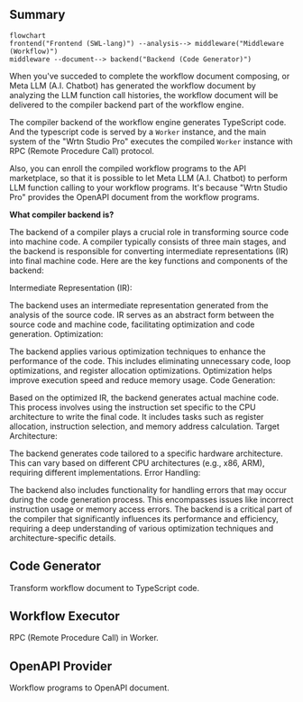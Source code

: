 
## Summary
```mermaid
flowchart
frontend("Frontend (SWL-lang)") --analysis--> middleware("Middleware (Workflow)")
middleware --document--> backend("Backend (Code Generator)")
```

When you've succeded to complete the workflow document composing, or Meta LLM (A.I. Chatbot) has generated the workflow document by analyzing the LLM function call histories, the workflow document will be delivered to the compiler backend part of the workflow engine. 

The compiler backend of the workflow engine generates TypeScript code. And the typescript code is served by a `Worker` instance, and the main system of the "Wrtn Studio Pro" executes the compiled `Worker` instance with RPC (Remote Procedure Call) protocol.

Also, you can enroll the compiled workflow programs to the API marketplace, so that it is possible to let Meta LLM (A.I. Chatbot) to perform LLM function calling to your workflow programs. It's because "Wrtn Studio Pro" provides the OpenAPI document from the workflow programs.

<Callout type="info">

**What compiler backend is?**

The backend of a compiler plays a crucial role in transforming source code into machine code. A compiler typically consists of three main stages, and the backend is responsible for converting intermediate representations (IR) into final machine code. Here are the key functions and components of the backend:

Intermediate Representation (IR):

The backend uses an intermediate representation generated from the analysis of the source code. IR serves as an abstract form between the source code and machine code, facilitating optimization and code generation.
Optimization:

The backend applies various optimization techniques to enhance the performance of the code. This includes eliminating unnecessary code, loop optimizations, and register allocation optimizations. Optimization helps improve execution speed and reduce memory usage.
Code Generation:

Based on the optimized IR, the backend generates actual machine code. This process involves using the instruction set specific to the CPU architecture to write the final code. It includes tasks such as register allocation, instruction selection, and memory address calculation.
Target Architecture:

The backend generates code tailored to a specific hardware architecture. This can vary based on different CPU architectures (e.g., x86, ARM), requiring different implementations.
Error Handling:

The backend also includes functionality for handling errors that may occur during the code generation process. This encompasses issues like incorrect instruction usage or memory access errors.
The backend is a critical part of the compiler that significantly influences its performance and efficiency, requiring a deep understanding of various optimization techniques and architecture-specific details.

</Callout>




## Code Generator
Transform workflow document to TypeScript code.




## Workflow Executor
RPC (Remote Procedure Call) in Worker.




## OpenAPI Provider
Workflow programs to OpenAPI document.



